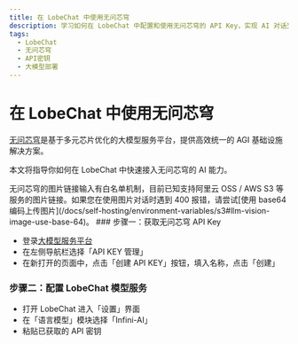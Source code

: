 ```yaml
---
title: 在 LobeChat 中使用无问芯穹
description: 学习如何在 LobeChat 中配置和使用无问芯穹的 API Key，实现 AI 对话交互。
tags:
  - LobeChat
  - 无问芯穹
  - API密钥
  - 大模型部署
---
```


# 在 LobeChat 中使用无问芯穹

[无问芯穹](https://cloud.infini-ai.com/)是基于多元芯片优化的大模型服务平台，提供高效统一的 AGI 基础设施解决方案。

本文将指导你如何在 LobeChat 中快速接入无问芯穹的 AI 能力。

<Callout type="info">
  无问芯穹的图片链接输入有白名单机制，目前已知支持阿里云 OSS / AWS S3 等服务的图片链接。如果您在使用图片对话时遇到 400 报错，请尝试[使用 base64 编码上传图片](/docs/self-hosting/environment-variables/s3#llm-vision-image-use-base-64)。
</Callout>

<Steps>
  ### 步骤一：获取无问芯穹 API Key

  - 登录[大模型服务平台](https://cloud.infini-ai.com/genstudio/model)
  - 在左侧导航栏选择「API KEY 管理」
  - 在新打开的页面中，点击「创建 API KEY」按钮，填入名称，点击「创建」

  ### 步骤二：配置 LobeChat 模型服务

  - 打开 LobeChat 进入「设置」界面
  - 在「语言模型」模块选择「Infini-AI」
  - 粘贴已获取的 API 密钥
</Steps>
